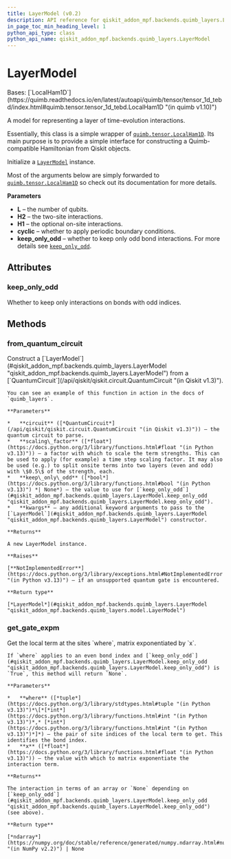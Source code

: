 ```yaml
---
title: LayerModel (v0.2)
description: API reference for qiskit_addon_mpf.backends.quimb_layers.LayerModel in qiskit-addon-mpf v0.2
in_page_toc_min_heading_level: 1
python_api_type: class
python_api_name: qiskit_addon_mpf.backends.quimb_layers.LayerModel
---
```


# LayerModel

<Class id="qiskit_addon_mpf.backends.quimb_layers.LayerModel" isDedicatedPage={true} github="https://github.com/Qiskit/qiskit-addon-mpf/tree/stable/0.2/qiskit_addon_mpf/backends/quimb_layers/model.py#L25-L150" signature="LayerModel(L, H2, H1=None, cyclic=False, keep_only_odd=None)" modifiers="class">
  Bases: [`LocalHam1D`](https://quimb.readthedocs.io/en/latest/autoapi/quimb/tensor/tensor_1d_tebd/index.html#quimb.tensor.tensor_1d_tebd.LocalHam1D "(in quimb v1.10)")

  A model for representing a layer of time-evolution interactions.

  Essentially, this class is a simple wrapper of [`quimb.tensor.LocalHam1D`](https://quimb.readthedocs.io/en/latest/autoapi/quimb/tensor/index.html#quimb.tensor.LocalHam1D "(in quimb v1.10)"). Its main purpose is to provide a simple interface for constructing a Quimb-compatible Hamiltonian from Qiskit objects.

  Initialize a [`LayerModel`](#qiskit_addon_mpf.backends.quimb_layers.LayerModel "qiskit_addon_mpf.backends.quimb_layers.LayerModel") instance.

  Most of the arguments below are simply forwarded to [`quimb.tensor.LocalHam1D`](https://quimb.readthedocs.io/en/latest/autoapi/quimb/tensor/index.html#quimb.tensor.LocalHam1D "(in quimb v1.10)") so check out its documentation for more details.

  **Parameters**

  *   **L** – the number of qubits.
  *   **H2** – the two-site interactions.
  *   **H1** – the optional on-site interactions.
  *   **cyclic** – whether to apply periodic boundary conditions.
  *   **keep\_only\_odd** – whether to keep only odd bond interactions. For more details see [`keep_only_odd`](#qiskit_addon_mpf.backends.quimb_layers.LayerModel.keep_only_odd "qiskit_addon_mpf.backends.quimb_layers.LayerModel.keep_only_odd").

  ## Attributes

  ### keep\_only\_odd

  <Attribute id="qiskit_addon_mpf.backends.quimb_layers.LayerModel.keep_only_odd">
    Whether to keep only interactions on bonds with odd indices.
  </Attribute>

  ## Methods

  ### from\_quantum\_circuit

  <Function id="qiskit_addon_mpf.backends.quimb_layers.LayerModel.from_quantum_circuit" github="https://github.com/Qiskit/qiskit-addon-mpf/tree/stable/0.2/qiskit_addon_mpf/backends/quimb_layers/model.py#L73-L150" signature="from_quantum_circuit(circuit, *, scaling_factor=1.0, keep_only_odd=None, **kwargs)" modifiers="classmethod">
    Construct a [`LayerModel`](#qiskit_addon_mpf.backends.quimb_layers.LayerModel "qiskit_addon_mpf.backends.quimb_layers.LayerModel") from a [`QuantumCircuit`](/api/qiskit/qiskit.circuit.QuantumCircuit "(in Qiskit v1.3)").

    You can see an example of this function in action in the docs of `quimb_layers`.

    **Parameters**

    *   **circuit** ([*QuantumCircuit*](/api/qiskit/qiskit.circuit.QuantumCircuit "(in Qiskit v1.3)")) – the quantum circuit to parse.
    *   **scaling\_factor** ([*float*](https://docs.python.org/3/library/functions.html#float "(in Python v3.13)")) – a factor with which to scale the term strengths. This can be used to apply (for example) a time step scaling factor. It may also be used (e.g.) to split onsite terms into two layers (even and odd) with \$0.5\$ of the strength, each.
    *   **keep\_only\_odd** ([*bool*](https://docs.python.org/3/library/functions.html#bool "(in Python v3.13)") *| None*) – the value to use for [`keep_only_odd`](#qiskit_addon_mpf.backends.quimb_layers.LayerModel.keep_only_odd "qiskit_addon_mpf.backends.quimb_layers.LayerModel.keep_only_odd").
    *   **kwargs** – any additional keyword arguments to pass to the [`LayerModel`](#qiskit_addon_mpf.backends.quimb_layers.LayerModel "qiskit_addon_mpf.backends.quimb_layers.LayerModel") constructor.

    **Returns**

    A new LayerModel instance.

    **Raises**

    [**NotImplementedError**](https://docs.python.org/3/library/exceptions.html#NotImplementedError "(in Python v3.13)") – if an unsupported quantum gate is encountered.

    **Return type**

    [*LayerModel*](#qiskit_addon_mpf.backends.quimb_layers.LayerModel "qiskit_addon_mpf.backends.quimb_layers.model.LayerModel")
  </Function>

  ### get\_gate\_expm

  <Function id="qiskit_addon_mpf.backends.quimb_layers.LayerModel.get_gate_expm" github="https://github.com/Qiskit/qiskit-addon-mpf/tree/stable/0.2/qiskit_addon_mpf/backends/quimb_layers/model.py#L51-L71" signature="get_gate_expm(where, x)">
    Get the local term at the sites `where`, matrix exponentiated by `x`.

    If `where` applies to an even bond index and [`keep_only_odd`](#qiskit_addon_mpf.backends.quimb_layers.LayerModel.keep_only_odd "qiskit_addon_mpf.backends.quimb_layers.LayerModel.keep_only_odd") is `True`, this method will return `None`.

    **Parameters**

    *   **where** ([*tuple*](https://docs.python.org/3/library/stdtypes.html#tuple "(in Python v3.13)")*\[*[*int*](https://docs.python.org/3/library/functions.html#int "(in Python v3.13)")*,* [*int*](https://docs.python.org/3/library/functions.html#int "(in Python v3.13)")*]*) – the pair of site indices of the local term to get. This identifies the bond index.
    *   **x** ([*float*](https://docs.python.org/3/library/functions.html#float "(in Python v3.13)")) – the value with which to matrix exponentiate the interaction term.

    **Returns**

    The interaction in terms of an array or `None` depending on [`keep_only_odd`](#qiskit_addon_mpf.backends.quimb_layers.LayerModel.keep_only_odd "qiskit_addon_mpf.backends.quimb_layers.LayerModel.keep_only_odd") (see above).

    **Return type**

    [*ndarray*](https://numpy.org/doc/stable/reference/generated/numpy.ndarray.html#numpy.ndarray "(in NumPy v2.2)") | None
  </Function>
</Class>

